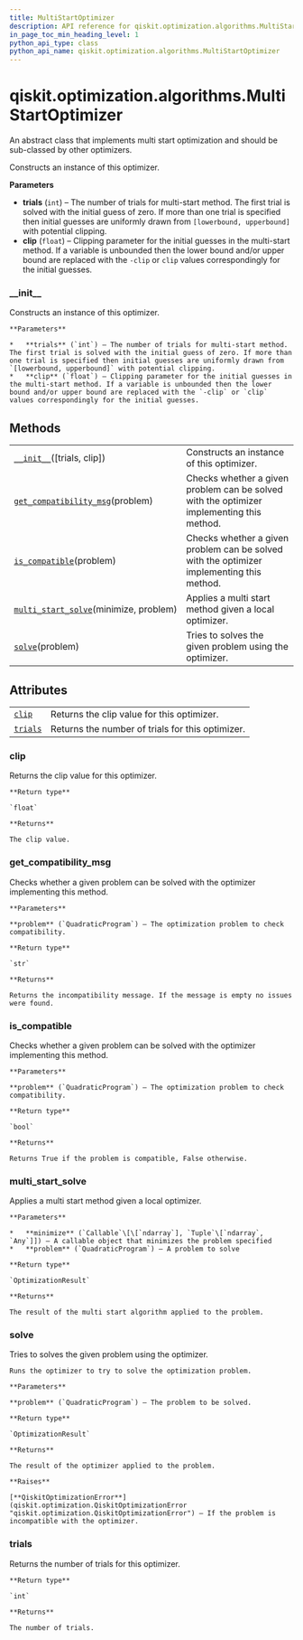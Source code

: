 ```yaml
---
title: MultiStartOptimizer
description: API reference for qiskit.optimization.algorithms.MultiStartOptimizer
in_page_toc_min_heading_level: 1
python_api_type: class
python_api_name: qiskit.optimization.algorithms.MultiStartOptimizer
---
```


<span id="qiskit-optimization-algorithms-multistartoptimizer" />

# qiskit.optimization.algorithms.MultiStartOptimizer

<Class id="qiskit.optimization.algorithms.MultiStartOptimizer" isDedicatedPage={true} github="https://github.com/qiskit-community/qiskit-aqua/tree/stable/0.9/qiskit/optimization/algorithms/multistart_optimizer.py" signature="MultiStartOptimizer(trials=1, clip=100.0)" modifiers="class">
  An abstract class that implements multi start optimization and should be sub-classed by other optimizers.

  Constructs an instance of this optimizer.

  **Parameters**

  *   **trials** (`int`) – The number of trials for multi-start method. The first trial is solved with the initial guess of zero. If more than one trial is specified then initial guesses are uniformly drawn from `[lowerbound, upperbound]` with potential clipping.
  *   **clip** (`float`) – Clipping parameter for the initial guesses in the multi-start method. If a variable is unbounded then the lower bound and/or upper bound are replaced with the `-clip` or `clip` values correspondingly for the initial guesses.

  ### \_\_init\_\_

  <Function id="qiskit.optimization.algorithms.MultiStartOptimizer.__init__" signature="__init__(trials=1, clip=100.0)">
    Constructs an instance of this optimizer.

    **Parameters**

    *   **trials** (`int`) – The number of trials for multi-start method. The first trial is solved with the initial guess of zero. If more than one trial is specified then initial guesses are uniformly drawn from `[lowerbound, upperbound]` with potential clipping.
    *   **clip** (`float`) – Clipping parameter for the initial guesses in the multi-start method. If a variable is unbounded then the lower bound and/or upper bound are replaced with the `-clip` or `clip` values correspondingly for the initial guesses.
  </Function>

  ## Methods

  |                                                                                                                                                                                          |                                                                                           |
  | ---------------------------------------------------------------------------------------------------------------------------------------------------------------------------------------- | ----------------------------------------------------------------------------------------- |
  | [`__init__`](#qiskit.optimization.algorithms.MultiStartOptimizer.__init__ "qiskit.optimization.algorithms.MultiStartOptimizer.__init__")(\[trials, clip])                                | Constructs an instance of this optimizer.                                                 |
  | [`get_compatibility_msg`](#qiskit.optimization.algorithms.MultiStartOptimizer.get_compatibility_msg "qiskit.optimization.algorithms.MultiStartOptimizer.get_compatibility_msg")(problem) | Checks whether a given problem can be solved with the optimizer implementing this method. |
  | [`is_compatible`](#qiskit.optimization.algorithms.MultiStartOptimizer.is_compatible "qiskit.optimization.algorithms.MultiStartOptimizer.is_compatible")(problem)                         | Checks whether a given problem can be solved with the optimizer implementing this method. |
  | [`multi_start_solve`](#qiskit.optimization.algorithms.MultiStartOptimizer.multi_start_solve "qiskit.optimization.algorithms.MultiStartOptimizer.multi_start_solve")(minimize, problem)   | Applies a multi start method given a local optimizer.                                     |
  | [`solve`](#qiskit.optimization.algorithms.MultiStartOptimizer.solve "qiskit.optimization.algorithms.MultiStartOptimizer.solve")(problem)                                                 | Tries to solves the given problem using the optimizer.                                    |

  ## Attributes

  |                                                                                                                                    |                                                  |
  | ---------------------------------------------------------------------------------------------------------------------------------- | ------------------------------------------------ |
  | [`clip`](#qiskit.optimization.algorithms.MultiStartOptimizer.clip "qiskit.optimization.algorithms.MultiStartOptimizer.clip")       | Returns the clip value for this optimizer.       |
  | [`trials`](#qiskit.optimization.algorithms.MultiStartOptimizer.trials "qiskit.optimization.algorithms.MultiStartOptimizer.trials") | Returns the number of trials for this optimizer. |

  ### clip

  <Attribute id="qiskit.optimization.algorithms.MultiStartOptimizer.clip">
    Returns the clip value for this optimizer.

    **Return type**

    `float`

    **Returns**

    The clip value.
  </Attribute>

  ### get\_compatibility\_msg

  <Function id="qiskit.optimization.algorithms.MultiStartOptimizer.get_compatibility_msg" signature="get_compatibility_msg(problem)" modifiers="abstract">
    Checks whether a given problem can be solved with the optimizer implementing this method.

    **Parameters**

    **problem** (`QuadraticProgram`) – The optimization problem to check compatibility.

    **Return type**

    `str`

    **Returns**

    Returns the incompatibility message. If the message is empty no issues were found.
  </Function>

  ### is\_compatible

  <Function id="qiskit.optimization.algorithms.MultiStartOptimizer.is_compatible" signature="is_compatible(problem)">
    Checks whether a given problem can be solved with the optimizer implementing this method.

    **Parameters**

    **problem** (`QuadraticProgram`) – The optimization problem to check compatibility.

    **Return type**

    `bool`

    **Returns**

    Returns True if the problem is compatible, False otherwise.
  </Function>

  ### multi\_start\_solve

  <Function id="qiskit.optimization.algorithms.MultiStartOptimizer.multi_start_solve" signature="multi_start_solve(minimize, problem)">
    Applies a multi start method given a local optimizer.

    **Parameters**

    *   **minimize** (`Callable`\[\[`ndarray`], `Tuple`\[`ndarray`, `Any`]]) – A callable object that minimizes the problem specified
    *   **problem** (`QuadraticProgram`) – A problem to solve

    **Return type**

    `OptimizationResult`

    **Returns**

    The result of the multi start algorithm applied to the problem.
  </Function>

  ### solve

  <Function id="qiskit.optimization.algorithms.MultiStartOptimizer.solve" signature="solve(problem)" modifiers="abstract">
    Tries to solves the given problem using the optimizer.

    Runs the optimizer to try to solve the optimization problem.

    **Parameters**

    **problem** (`QuadraticProgram`) – The problem to be solved.

    **Return type**

    `OptimizationResult`

    **Returns**

    The result of the optimizer applied to the problem.

    **Raises**

    [**QiskitOptimizationError**](qiskit.optimization.QiskitOptimizationError "qiskit.optimization.QiskitOptimizationError") – If the problem is incompatible with the optimizer.
  </Function>

  ### trials

  <Attribute id="qiskit.optimization.algorithms.MultiStartOptimizer.trials">
    Returns the number of trials for this optimizer.

    **Return type**

    `int`

    **Returns**

    The number of trials.
  </Attribute>
</Class>

